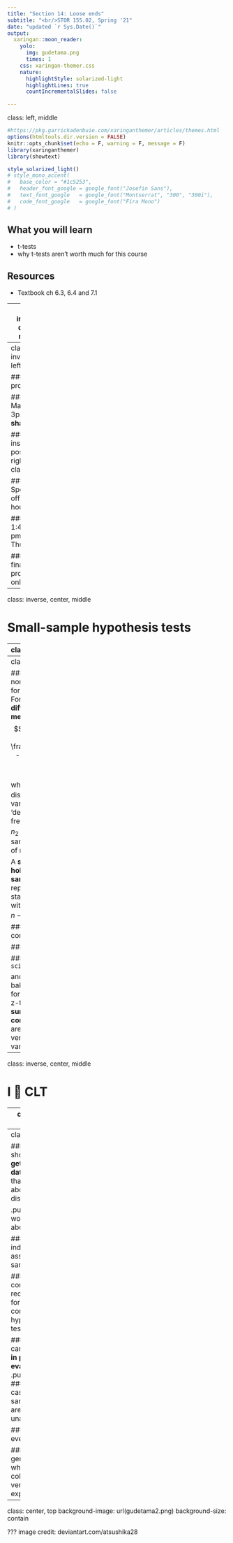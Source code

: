 ```yaml
---
title: "Section 14: Loose ends"
subtitle: "<br/>STOR 155.02, Spring '21"
date: "updated `r Sys.Date()`"
output:
  xaringan::moon_reader:
    yolo:
      img: gudetama.png
      times: 1
    css: xaringan-themer.css
    nature:
      highlightStyle: solarized-light
      highlightLines: true
      countIncrementalSlides: false

---
```

class: left, middle


```r
#https://pkg.garrickadenbuie.com/xaringanthemer/articles/themes.html
options(htmltools.dir.version = FALSE)
knitr::opts_chunk$set(echo = F, warning = F, message = F)
library(xaringanthemer)
library(showtext)

style_solarized_light()
# style_mono_accent(
#   base_color = "#1c5253",
#   header_font_google = google_font("Josefin Sans"),
#   text_font_google   = google_font("Montserrat", "300", "300i"),
#   code_font_google   = google_font("Fira Mono")
# )
```



## What you will learn

- t-tests
- why t-tests aren't worth much for this course

## Resources

- Textbook ch 6.3, 6.4 and 7.1

---
class: inverse, center, middle

#### it's the end of the semester, finally

![](https://media.giphy.com/media/l4EoQBv7CuYNOObTi/giphy.gif)

#### **please do the course evaluations**

---
class: inverse, left, middle

### Final project 

#### due May 11, 3p.m. **sharp**

#### instructions posted right after class

### Special office hours

#### 1:45-2:45 pm Thursday

#### for final project Qs only

---
class: inverse, center, middle

# Small-sample hypothesis tests




---
class: left, top

### So the Central Limit Theorem is pretty good

### but what if your **sample is too small** for the CLT to hold?


.pull-left[
#### Some rules of thumb from textbook

**For n random samples from Bernoulli(p)**

$$np \ge 10, \quad \text{and} \quad n(1-p) \ge 10$$

meaning you see enough successes and enough failures. Textbook ch 7.1.1.
]
.pull-right[
#### but rules of thumb are &#128169;

**better to evaluate CLT assumptions** (might be hard)

**better still to get more random samples** (often less hard)
]

---
class: left, top

### Easy fix: Swap normal distribution for t-distribution
For example in a **difference of means test**
$$p = 2 P\left(T_d < -\frac{|\hat{m}_{n_1} - \hat{m}_{n_0}|}{\hat{s}_{n_1, n_0}}\right)$$
where $T_d$ is a t-distributed random variable with $d$ 'degrees of freedom'. $d = n_1 + n_2 - 2$ in the two-sample difference of means test.

A **similar formula holds for the one-sample test**, replacing the standard normal $Z$ with $T_d$ where $d = n-1$.

### with a computer

#### Excel: `T.DIST`

#### Python: `scipy.stats.t`

and there are even baked-in functions for doing t-tests or z-tests. But **make sure you use them correctly** as there are several versions with various options.


---
class: inverse, center, middle

# I &#128158; CLT

---
class: left, top

### but really, this isn't worth much talk

the t-distribution is almost identical to the normal for any reasonable sample size

```r
library(ggplot2)
library(dplyr)

x <- seq(-4, 4, by = .1)
df <- seq(2, 32, by = 5)

d <- lapply(df, FUN = function(s) dt(x, s))
nm <- paste("df", df, sep = "_")
# for sorting and plotting in correct color order
nm[c(1, 2)] <- c("df_02", "df_07")
names(d) <- nm

d <- bind_cols(d) %>% mutate(x = x, z = dnorm(x)) %>%
  tidyr::pivot_longer(cols = !x, names_to = "distribution") %>%
  arrange(distribution)

ggplot(d, aes(x, value, color = distribution)) + geom_line(lwd = 1.5) +
  scale_color_brewer(palette = "Oranges")
```


---
class: left, top

### You should just **get more data** rather than worry about the t distribution

.pull-left[
### worry more about

#### independence assumption of sampling

#### more complex requirements for more complex hypothesis test methods

#### which can be **hard in practice to evaluate**
]
.pull-right[
### in rare cases, small sample sizes are unavoidable

#### rare events

#### more generally: when data collection is very very expensive
]

---
class: center, top
background-image: url(gudetama2.png)
background-size: contain

???
image credit: deviantart.com/atsushika28